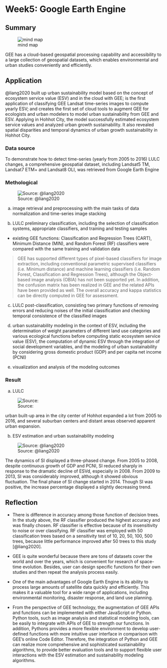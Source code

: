 # Week5: Google Earth Engine

## Summary

![mind map](img05/mindchart.png){#fig-mindmap-GEE}

GEE has a cloud-based geospatial processing capability and accessibility to a large collection of geospatial datasets, which enables environmental and urban studies conveniently and efficiently.

## Application

@liang2020 built up urban sustainability model based on the concept of ecosystem service value (ESV) and in the cloud with GEE; is the first application of classifying GEE Landsat time-series images to compute yearly ESV; and creates the first set of cloud tools to augment GEE for ecologists and urban modelers to model urban sustainability from GEE and ESV. Applying in Hohhot City, the model successfully estimated ecosystem service values and analyzed urban growth sustainability. It also revealed spatial disparities and temporal dynamics of urban growth sustainability in Hohhot City.

### Data source

To demonstrate how to detect time-series (yearly from 2005 to 2016) LULC changes, a comprehensive geospatial dataset, including Landsat5 TM, Landsat7 ETM+ and Landsat8 OLI, was retrieved from Google Earth Engine

### Methological

![Source: @liang2020](img05/Framework.png){#fig-ESVworkflow}

a.  image retrieval and preprocessing with the main tasks of data normalization and time-series image stacking

b.  LULC preliminary classification, including the selection of classification systems, appropriate classifiers, and training and testing samples

-   existing GEE functions: Classification and Regression Trees (CART), Minimum Distance (MIN), and Random Forest (RF) classifiers were compared with the same training and validation data

> GEE has supported different types of pixel-based classifiers for image extraction, including conventional parametric supervised classifiers (i.e. Minimum distance) and machine learning classifiers (i.e. Random Forest, Classification and Regression Trees), although the Object-based image analysis (OBIA) has not been supported yet. In addition, the confusion matrix has been realized in GEE and the related APIs have been provided as well. The overall accuracy and kappa statistics can be directly computed in GEE for assessment.

c.  LULC post-classification, consisting two primary functions of removing errors and reducing noises of the initial classification and checking temporal consistence of the classified images

d.  urban sustainability modeling in the context of ESV, including the determination of weight parameters of different land use categories and various ecological functions before computing static ecosystem service value (ESV), the computation of dynamic ESV through the integration of social development variables, and the modeling of urban sustainability by considering gross domestic product (GDP) and per capita net income (PCNI)

e.  visualization and analysis of the modeling outcomes

### Result

a.  LULC 

![Source:](img05/LULCresult.png){#fig-LULCresult}

urban built-up area in the city center of Hohhot expanded a lot from 2005 to 2016, and several suburban centers and distant areas observed apparent urban expansion.

b.  ESV estimation and urban sustainability modeling

![Source: @liang2020](img05/SI.png){#fig-ESVresult}

The dynamics of SI displayed a three-phased change. From 2005 to 2008, despite continuous growth of GDP and PCNI, SI reduced sharply in response to the dramatic decline of ESVd, especially in 2008. From 2009 to 2013, SI was considerably improved, although it showed obvious fluctuation. The final phase of SI change started in 2014. Though SI was positive, the increase percentage displayed a slightly decreasing trend.

## Reflection

-   There is difference in accuracy among those function of decision trees. In the study above, the RF classifier produced the highest accuracy and was finally chosen. RF classifier is effective because of its insensitivity to noise or over classifying. RF classifier was employed with 50 classification trees based on a sensitivity test of 10, 20, 50, 100, 500 trees, because little performance improved after 50 trees to this study [@liang2020].

-   GEE is quite wonderful because there are tons of datasets cover the world and over the years, which is convenient for research of space-time evolution. Besides, user can design specific functions for their own studies and then repeat the analysis process easily.

-   One of the main advantages of Google Earth Engine is its ability to process large amounts of satellite data quickly and efficiently. This makes it a valuable tool for a wide range of applications, including environmental monitoring, disaster response, and land use planning.

-   From the perspective of GEE technology, the augmentation of GEE APIs and functions can be implemented with either JavaScript or Python. Python tools, such as image analysis and statistical modeling tools, can be easily to integrate with APIs of GEE to strength our functions. In addition, Pythons provides a more flexible environment to develop user-defined functions with more intuitive user interface in comparison with GEE's online Code Editor. Therefore, the integration of Python and GEE can realize more comprehensive and sophisticated sustainability algorithms, to provide better evaluation tools and to support flexible user interactions with the ESV estimation and sustainability modeling algorithms.
